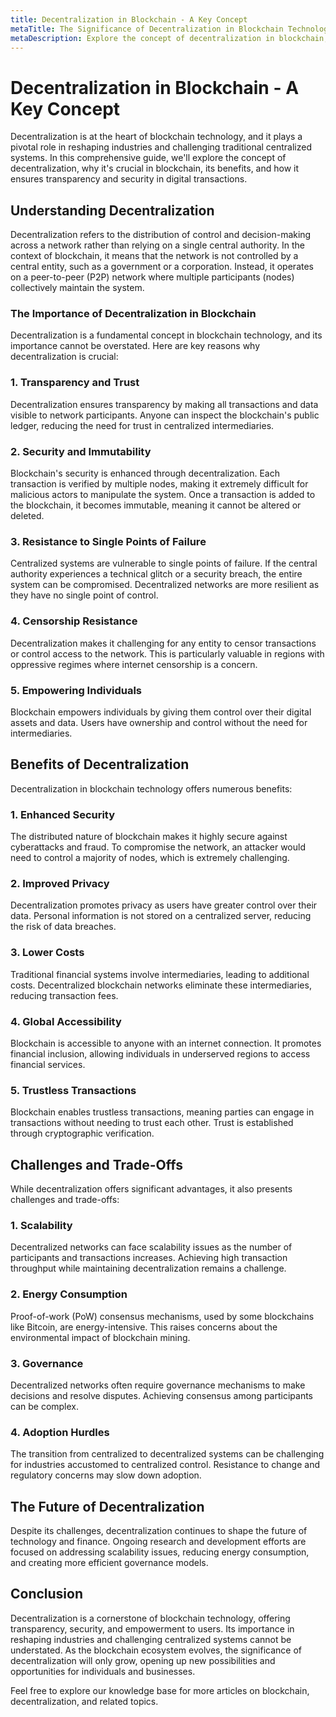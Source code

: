```yaml
---
title: Decentralization in Blockchain - A Key Concept
metaTitle: The Significance of Decentralization in Blockchain Technology
metaDescription: Explore the concept of decentralization in blockchain, its importance, benefits, and how it ensures transparency and security in digital transactions.
---
```


# Decentralization in Blockchain - A Key Concept

Decentralization is at the heart of blockchain technology, and it plays a pivotal role in reshaping industries and challenging traditional centralized systems. In this comprehensive guide, we'll explore the concept of decentralization, why it's crucial in blockchain, its benefits, and how it ensures transparency and security in digital transactions.

## Understanding Decentralization

Decentralization refers to the distribution of control and decision-making across a network rather than relying on a single central authority. In the context of blockchain, it means that the network is not controlled by a central entity, such as a government or a corporation. Instead, it operates on a peer-to-peer (P2P) network where multiple participants (nodes) collectively maintain the system.

### The Importance of Decentralization in Blockchain

Decentralization is a fundamental concept in blockchain technology, and its importance cannot be overstated. Here are key reasons why decentralization is crucial:

### 1. Transparency and Trust

Decentralization ensures transparency by making all transactions and data visible to network participants. Anyone can inspect the blockchain's public ledger, reducing the need for trust in centralized intermediaries.

### 2. Security and Immutability

Blockchain's security is enhanced through decentralization. Each transaction is verified by multiple nodes, making it extremely difficult for malicious actors to manipulate the system. Once a transaction is added to the blockchain, it becomes immutable, meaning it cannot be altered or deleted.

### 3. Resistance to Single Points of Failure

Centralized systems are vulnerable to single points of failure. If the central authority experiences a technical glitch or a security breach, the entire system can be compromised. Decentralized networks are more resilient as they have no single point of control.

### 4. Censorship Resistance

Decentralization makes it challenging for any entity to censor transactions or control access to the network. This is particularly valuable in regions with oppressive regimes where internet censorship is a concern.

### 5. Empowering Individuals

Blockchain empowers individuals by giving them control over their digital assets and data. Users have ownership and control without the need for intermediaries.

## Benefits of Decentralization

Decentralization in blockchain technology offers numerous benefits:

### 1. Enhanced Security

The distributed nature of blockchain makes it highly secure against cyberattacks and fraud. To compromise the network, an attacker would need to control a majority of nodes, which is extremely challenging.

### 2. Improved Privacy

Decentralization promotes privacy as users have greater control over their data. Personal information is not stored on a centralized server, reducing the risk of data breaches.

### 3. Lower Costs

Traditional financial systems involve intermediaries, leading to additional costs. Decentralized blockchain networks eliminate these intermediaries, reducing transaction fees.

### 4. Global Accessibility

Blockchain is accessible to anyone with an internet connection. It promotes financial inclusion, allowing individuals in underserved regions to access financial services.

### 5. Trustless Transactions

Blockchain enables trustless transactions, meaning parties can engage in transactions without needing to trust each other. Trust is established through cryptographic verification.

## Challenges and Trade-Offs

While decentralization offers significant advantages, it also presents challenges and trade-offs:

### 1. Scalability

Decentralized networks can face scalability issues as the number of participants and transactions increases. Achieving high transaction throughput while maintaining decentralization remains a challenge.

### 2. Energy Consumption

Proof-of-work (PoW) consensus mechanisms, used by some blockchains like Bitcoin, are energy-intensive. This raises concerns about the environmental impact of blockchain mining.

### 3. Governance

Decentralized networks often require governance mechanisms to make decisions and resolve disputes. Achieving consensus among participants can be complex.

### 4. Adoption Hurdles

The transition from centralized to decentralized systems can be challenging for industries accustomed to centralized control. Resistance to change and regulatory concerns may slow down adoption.

## The Future of Decentralization

Despite its challenges, decentralization continues to shape the future of technology and finance. Ongoing research and development efforts are focused on addressing scalability issues, reducing energy consumption, and creating more efficient governance models.

## Conclusion

Decentralization is a cornerstone of blockchain technology, offering transparency, security, and empowerment to users. Its importance in reshaping industries and challenging centralized systems cannot be understated. As the blockchain ecosystem evolves, the significance of decentralization will only grow, opening up new possibilities and opportunities for individuals and businesses.

Feel free to explore our knowledge base for more articles on blockchain, decentralization, and related topics.
